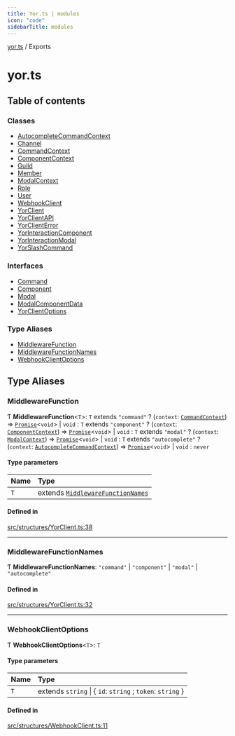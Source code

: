 ```yaml
---
title: Yor.ts | modules
icon: "code"
sidebarTitle: modules
---
```

[yor.ts](README) / Exports

# yor.ts

## Table of contents

### Classes

- [AutocompleteCommandContext](classes/AutocompleteCommandContext)
- [Channel](classes/Channel)
- [CommandContext](classes/CommandContext)
- [ComponentContext](classes/ComponentContext)
- [Guild](classes/Guild)
- [Member](classes/Member)
- [ModalContext](classes/ModalContext)
- [Role](classes/Role)
- [User](classes/User)
- [WebhookClient](classes/WebhookClient)
- [YorClient](classes/YorClient)
- [YorClientAPI](classes/YorClientAPI)
- [YorClientError](classes/YorClientError)
- [YorInteractionComponent](classes/YorInteractionComponent)
- [YorInteractionModal](classes/YorInteractionModal)
- [YorSlashCommand](classes/YorSlashCommand)

### Interfaces

- [Command](interfaces/Command)
- [Component](interfaces/Component)
- [Modal](interfaces/Modal)
- [ModalComponentData](interfaces/ModalComponentData)
- [YorClientOptions](interfaces/YorClientOptions)

### Type Aliases

- [MiddlewareFunction](modules#middlewarefunction)
- [MiddlewareFunctionNames](modules#middlewarefunctionnames)
- [WebhookClientOptions](modules#webhookclientoptions)

## Type Aliases

### MiddlewareFunction

Ƭ **MiddlewareFunction**\<`T`\>: `T` extends ``"command"`` ? (`context`: [`CommandContext`](classes/CommandContext)) => [`Promise`]( https://developer.mozilla.org/docs/Web/JavaScript/Reference/Global_Objects/Promise )\<`void`\> \| `void` : `T` extends ``"component"`` ? (`context`: [`ComponentContext`](classes/ComponentContext)) => [`Promise`]( https://developer.mozilla.org/docs/Web/JavaScript/Reference/Global_Objects/Promise )\<`void`\> \| `void` : `T` extends ``"modal"`` ? (`context`: [`ModalContext`](classes/ModalContext)) => [`Promise`]( https://developer.mozilla.org/docs/Web/JavaScript/Reference/Global_Objects/Promise )\<`void`\> \| `void` : `T` extends ``"autocomplete"`` ? (`context`: [`AutocompleteCommandContext`](classes/AutocompleteCommandContext)) => [`Promise`]( https://developer.mozilla.org/docs/Web/JavaScript/Reference/Global_Objects/Promise )\<`void`\> \| `void` : `never`

#### Type parameters

| Name | Type |
| :------ | :------ |
| `T` | extends [`MiddlewareFunctionNames`](modules#middlewarefunctionnames) |

#### Defined in

[src/structures/YorClient.ts:38](https://github.com/OreOreki/yor.ts/blob/d2830c6/src/structures/YorClient.ts#L38)

___

### MiddlewareFunctionNames

Ƭ **MiddlewareFunctionNames**: ``"command"`` \| ``"component"`` \| ``"modal"`` \| ``"autocomplete"``

#### Defined in

[src/structures/YorClient.ts:32](https://github.com/OreOreki/yor.ts/blob/d2830c6/src/structures/YorClient.ts#L32)

___

### WebhookClientOptions

Ƭ **WebhookClientOptions**\<`T`\>: `T`

#### Type parameters

| Name | Type |
| :------ | :------ |
| `T` | extends `string` \| \{ `id`: `string` ; `token`: `string`  } |

#### Defined in

[src/structures/WebhookClient.ts:11](https://github.com/OreOreki/yor.ts/blob/d2830c6/src/structures/WebhookClient.ts#L11)
